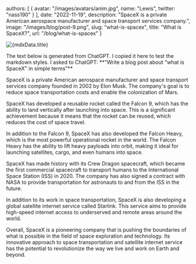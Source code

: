 
  authors: [
    {
      avatar: "/images/avatars/anim.jpg",
      name: "Lewis",
      twitter: "nass190"
    }
  ],
  date: "2022-11-19",
  description: "SpaceX is a private American aerospace manufacturer and space transport services company.",
  image: "/images/blog/post-9.png",
  slug: "what-is-spacex",
  title: "What is SpaceX?",
  url: "/blog/what-is-spacex"
}


<PostHeader post={mdxData} />

<img
  src={mdxData.image}
  alt={mdxData.title}
  width={720}
  height={720}
  className="rounded-md border bg-slate-800 transition-colors"
  priority="true"
/>

<Callout>
  The text below is generated from ChatGPT. I copied it here to test the
  markdown styles. I asked to ChatGPT: **"Write a blog post about "what is
  SpaceX" in simple terms"**
</Callout>

SpaceX is a private American aerospace manufacturer and space transport services company founded in 2002 by Elon Musk. The company's goal is to reduce space transportation costs and enable the colonization of Mars.

SpaceX has developed a reusable rocket called the Falcon 9, which has the ability to land vertically after launching into space. This is a significant achievement because it means that the rocket can be reused, which reduces the cost of space travel.

In addition to the Falcon 9, SpaceX has also developed the Falcon Heavy, which is the most powerful operational rocket in the world. The Falcon Heavy has the ability to lift heavy payloads into orbit, making it ideal for launching satellites, cargo, and even humans into space.

SpaceX has made history with its Crew Dragon spacecraft, which became the first commercial spacecraft to transport humans to the International Space Station (ISS) in 2020. The company has also signed a contract with NASA to provide transportation for astronauts to and from the ISS in the future.

In addition to its work in space transportation, SpaceX is also developing a global satellite internet service called Starlink. This service aims to provide high-speed internet access to underserved and remote areas around the world.

Overall, SpaceX is a pioneering company that is pushing the boundaries of what is possible in the field of space exploration and technology. Its innovative approach to space transportation and satellite internet service has the potential to revolutionize the way we live and work on Earth and beyond.
